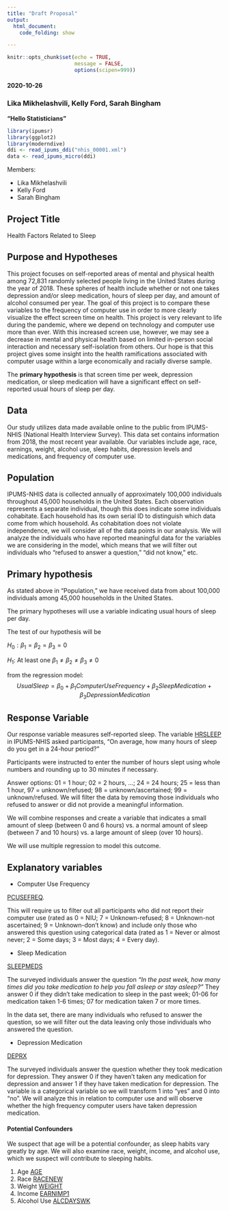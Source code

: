 ```yaml
---
title: "Draft Proposal"
output:
  html_document:
    code_folding: show

---
```


```r
knitr::opts_chunk$set(echo = TRUE,
                      message = FALSE,
                      options(scipen=999))
```


#### 2020-10-26
### Lika Mikhelashvili, Kelly Ford, Sarah Bingham
**“Hello Statisticians”**

```r
library(ipumsr)
library(ggplot2)
library(moderndive)
ddi <- read_ipums_ddi("nhis_00001.xml")
data <- read_ipums_micro(ddi)
```

Members:

* Lika Mikhelashvili  
* Kelly Ford  
* Sarah Bingham  

## Project Title 
Health Factors Related to Sleep

## Purpose and Hypotheses
This project focuses on self-reported areas of mental and physical health among 72,831 randomly selected people living in the United States during the year of 2018. These spheres of health include whether or not one takes depression and/or sleep medication, hours of sleep per day, and amount of alcohol consumed per year. The goal of this project is to compare these variables to the frequency of computer use in order to more clearly visualize the effect screen time on health. This project is very relevant to life during the pandemic, where we depend on technology and computer use more than ever. With this increased screen use, however, we may see a decrease in mental and physical health based on limited in-person social interaction and necessary self-isolation from others. Our hope is that this project gives some insight into the health ramifications associated with computer usage within a large economically and racially diverse sample. 

The **primary hypothesis** is that screen time per week, depression medication, or sleep medication will have a significant effect on self-reported usual hours of sleep per day. 

## Data  
Our study utilizes data made available online to the public from IPUMS-NHIS (National Health Interview Survey). This data set contains information from 2018, the most recent year available. Our variables include age, race, earnings, weight, alcohol use, sleep habits, depression levels and medications, and frequency of computer use.

## Population  
IPUMS-NHIS data is collected annually of approximately 100,000 individuals throughout 45,000 households in the United States. Each observation represents a separate individual, though this does indicate some individuals cohabitate. Each household has its own serial ID to distinguish which data come from which household. As cohabitation does not violate independence, we will consider all of the data points in our analysis. We will analyze the individuals who have reported meaningful data for the variables we are considering in the model, which means that we will filter out individuals who "refused to answer a question," "did not know," etc.

## Primary hypothesis  
As stated above in “Population,” we have received data from about 100,000 individuals among 45,000 households in the United States. 

The primary hypotheses will use a variable indicating usual hours of sleep per day.

The test of our hypothesis will be

$H_0: \beta_1 = \beta_2 = \beta_3 = 0$

$H_1$: At least one $\beta_1 \neq \beta_2 \neq \beta_3 \neq 0$

from the regression model:  
$$ UsualSleep = \beta_0 + \beta_1 ComputerUseFrequency + \beta_2SleepMedication + \beta_3DepressionMedication $$


## Response Variable  
Our response variable measures self-reported sleep. The variable [HRSLEEP](https://nhis.ipums.org/nhis-action/variables/HRSLEEP#codes_section) in IPUMS-NHIS asked participants, "On average, how many hours of sleep do you get in a 24-hour period?" 

Participants were instructed to enter the number of hours slept using whole numbers and rounding up to 30 minutes if necessary.

Answer options: 01 = 1 hour; 02 = 2 hours, ...; 24 = 24 hours; 25 = less than 1 hour, 97 = unknown/refused; 98 = unknown/ascertained; 99 = unknown/refused. We will filter the data by removing those individuals who refused to answer or did not provide a meaningful information.

We will combine responses and create a variable that indicates a small amount of sleep (between 0 and 6 hours) vs. a normal amount of sleep (between 7 and 10 hours) vs. a large amount of sleep (over 10 hours).

We will use multiple regression to model this outcome.

## Explanatory variables

  - Computer Use Frequency

[PCUSEFREQ](https://nhis.ipums.org/nhis-action/variables/PCUSEFREQ#codes_section). 

This will require us to filter out all participants who did not report their computer use (rated as 0 = NIU; 7 = Unknown-refused; 8 = Unknown-not ascertained; 9 = Unknown-don't know) and include only those who answered this question using categorical data (rated as 1 = Never or almost never; 2 = Some days; 3 = Most days; 4 = Every day).

  - Sleep Medication  

[SLEEPMEDS](https://nhis.ipums.org/nhis-action/variables/SLEEPMEDS#codes_section)

The surveyed individuals answer the question *"In the past week, how many times did you take medication to help you fall asleep or stay asleep?"* They answer 0 if they didn't take medication to sleep in the past week; 01-06 for medication taken 1-6 times; 07 for medication taken 7 or more times. 

In the data set, there are many individuals who refused to answer the question, so we will filter out the data leaving only those individuals who answered the question.

  - Depression Medication

[DEPRX](https://nhis.ipums.org/nhis-action/variables/DEPRX#codes_section)

The surveyed individuals answer the question whether they took medication for depression. They answer 0 if they haven't taken any medication for depression and answer 1 if they have taken medication for depression. The variable is a categorical variable so we will transform 1 into "yes" and 0 into "no". We will analyze this in relation to computer use and will observe whether the high frequency computer users have taken depression medication.


#### Potential Confounders  
We suspect that age will be a potential confounder, as sleep habits vary greatly by age. We will also examine race, weight, income, and alcohol use, which we suspect will contribute to sleeping habits.

1. Age [AGE](https://nhis.ipums.org/nhis-action/variables/group?id=demographic_core)  
2. Race [RACENEW](https://nhis.ipums.org/nhis-action/variables/group?id=demographic_ethnicity)  
3. Weight [WEIGHT](https://nhis.ipums.org/nhis-action/variables/WEIGHT#codes_section)  
4. Income [EARNIMP1](https://nhis.ipums.org/nhis-action/variables/group?id=economic_education)  
5. Alcohol Use [ALCDAYSWK](https://nhis.ipums.org/nhis-action/variables/ALCDAYSWK#codes_section)  